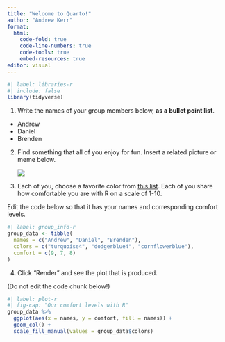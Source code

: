```yaml
---
title: "Welcome to Quarto!"
author: "Andrew Kerr"
format: 
  html:
    code-fold: true
    code-line-numbers: true
    code-tools: true
    embed-resources: true
editor: visual
---
```


```r
#| label: libraries-r
#| include: false
library(tidyverse)
```

1.  Write the names of your group members below, **as a bullet point list**.

-   Andrew
-   Daniel
-   Brenden

2.  Find something that all of you enjoy for fun. Insert a related picture or meme below.

    ![](images/65008-gettyimages-843648918-1780108304.jpg)

3.  Each of you, choose a favorite color from [this list](http://www.stat.columbia.edu/~tzheng/files/Rcolor.pdf). Each of you share how comfortable you are with R on a scale of 1-10.

Edit the code below so that it has your names and corresponding comfort levels.

```r
#| label: group_info-r
group_data <- tibble(
  names = c("Andrew", "Daniel", "Brenden"),
  colors = c("turquoise4", "dodgerblue4", "cornflowerblue"),
  comfort = c(9, 7, 8)
)
```

4.  Click "Render" and see the plot that is produced.

(Do not edit the code chunk below!)

```r
#| label: plot-r
#| fig-cap: "Our comfort levels with R"
group_data %>%
  ggplot(aes(x = names, y = comfort, fill = names)) +
  geom_col() +
  scale_fill_manual(values = group_data$colors)
```
